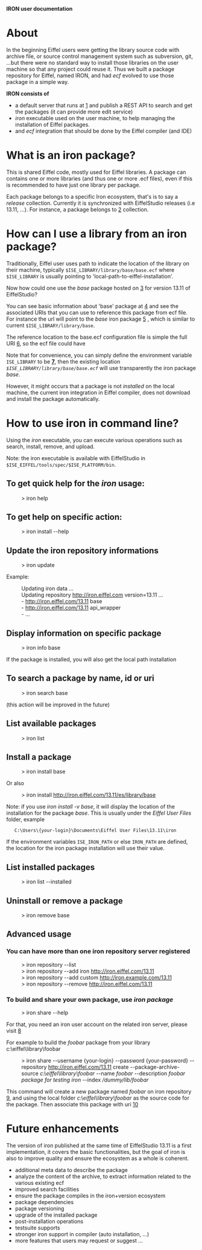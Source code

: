 '''IRON user documentation'''

= About=
In the beginning Eiffel users were getting the library source code with archive file, or source control management system such as subversion, git, ...but there were no standard way to install those libraries on the user machine so that any project could reuse it. Thus we built a package repository for Eiffel, named IRON, and had ''ecf'' evolved to use those package in a simple way.

'''IRON consists of '''
* a default server that runs at [http://iron.eiffel.com/] and publish a REST API to search and get the packages (it can provide more edit service)
* ''iron'' executable used on the user machine, to help managing the installation of Eiffel packages.
* and ''ecf'' integration that should be done by the Eiffel compiler (and IDE)

=What is an iron package?=
This is shared Eiffel code, mostly used for Eiffel libraries. A package can contains one or more libraries (and thus one or more .ecf files), even if this is recommended to have just one library per package. 

Each package belongs to a specific Iron ecosystem, that's is to say a ''release'' collection. Currently it is synchronized with EiffelStudio releases (i.e 13.11, ...). 
For instance, a package belongs to [http://iron.eiffel.com/13.11/] collection.

=How can I use a library from an iron package?=
Traditionally, Eiffel user uses path to indicate the location of the library on their machine, typically <code>$ISE_LIBRARY/library/base/base.ecf</code> where <code>$ISE_LIBRARY</code> is usually pointing to 'local-path-to-eiffel-installation'.

Now how could one use the ''base'' package hosted on [http://iron.eiffel.com] for version 13.11 of EiffelStudio? 

You can see basic information about 'base' package at [http://iron.eiffel.com/access/13.11/package/?name=base] and see the associated URIs that you can use to reference this package from ecf file. For instance the url will point to the ''base'' iron package  [http://iron.eiffel.com/13.11/es/library/base] , which is similar to current <code>$ISE_LIBRARY/library/base</code>.

The reference location to the base.ecf configuration file is simple the full URI [http://iron.eiffel.com/13.11/es/library/base/base.ecf], so the ecf file could have
:   <code><library name="base" location="http://iron.eiffel.com/13.11/es/library/base/base.ecf" /></code>

Note that for convenience, you can simply define the environment variable <code>ISE_LIBRARY</code> to be '''[http://iron.eiffel.com/13.11/es]''', then the existing location <code>''$ISE_LIBRARY/library/base/base.ecf''</code> will use transparently the iron package ''base''.

However, it might occurs that a package is not ''installed'' on the local machine, the current iron integration in Eiffel compiler, does not download and install the package automatically.

=How to use '''iron''' in command line?=
Using the ''iron'' executable, you can execute various operations such as search, install, remove, and upload.

Note: the iron executable is available with EiffelStudio in <code>$ISE_EIFFEL/tools/spec/$ISE_PLATFORM/bin</code>.

==To get quick help for the ''iron'' usage:==
:  > iron help 

==To get help on specific action:==
:  > iron install --help

==Update the iron repository informations==
:  > iron update
Example:
:  Updating iron data ...
:  Updating repository http://iron.eiffel.com version=13.11 ...
:  - http://iron.eiffel.com/13.11 base
:  - http://iron.eiffel.com/13.11 api_wrapper
:  - ...

==Display information on specific package==
:  > iron info base
If the package is installed, you will also get the local path installation

==To search a package by name, id or uri==
:  > iron search base
(this action will be improved in the future)

==List available packages==
:  > iron list	

==Install a package==
:  > iron install base
Or also
:  > iron install http://iron.eiffel.com/13.11/es/library/base

Note: if you use ''iron install -v base'', it will display the location of the installation for the package ''base''.
This is usually under the ''Eiffel User Files'' folder, example
    <code>C:\Users\{your-login}\Documents\Eiffel User Files\13.11\iron</code>

If the environment variables <code>ISE_IRON_PATH</code> or else <code>IRON_PATH</code> are defined, the location for the iron package installation will use their value.

==List installed packages==
:  > iron list --installed

==Uninstall or remove a package==
:  > iron remove base

==Advanced usage==
===You can have more than one iron repository server registered===
:  > iron repository --list
:  > iron repository --add iron http://iron.eiffel.com/13.11
:  > iron repository --add custom http://iron.example.com/13.11
:  > iron repository --remove http://iron.eiffel.com/13.11

===To build and share your own package, use ''iron package''===
:  > iron share --help
For that, you need an iron user account on the related iron server, please visit [http://iron.eiffel.com/access/]

For example to build the ''foobar'' package from your library c:\eiffel\library\foobar
:  > iron share --username {your-login} --password {your-password} --repository http://iron.eiffel.com/13.11 create --package-archive-source ''c:\eiffel\library\foobar'' --name ''foobar'' --description ''foobar package for testing iron'' --index ''/dummy/lib/foobar''

This command will create a new package named ''foobar'' on iron repository [http://iron.eiffel.com/13.11], and using the local folder ''c:\eiffel\library\foobar'' as the source code for the package.
Then associate this package with uri [http://iron.eiffel.com/13.11/dummy/lib/foobar]

=Future enhancements=
The version of iron published at the same time of EiffelStudio 13.11 is a first implementation, it covers the basic functionalities, but the goal of iron is also to improve quality and ensure the ecosystem as a whole is coherent.

* additional meta data to describe the package
* analyze the content of the archive, to extract information related to the various existing ecf
* improved search facilities
* ensure the package compiles in the iron+version ecosystem
* package dependencies
* package versioning
* upgrade of the installed package
* post-installation operations
* testsuite supports
* stronger iron support in compiler  (auto installation, ...)
* more features that users may request or suggest ...

